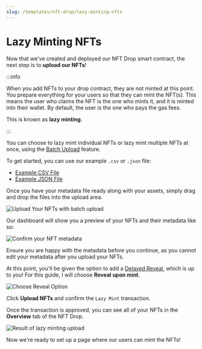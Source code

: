 ```yaml
---
slug: /templates/nft-drop/lazy-minting-nfts
---
```


# Lazy Minting NFTs

Now that we've created and deployed our NFT Drop smart contract, the next step is
to **upload our NFTs**!

:::info

When you add NFTs to your drop contract, they are not minted at this point.
You prepare everything for your users so that they can mint the NFT(s). This means the user who claims the NFT is the one who mints it,
and it is minted into their wallet. By default, the user is the one who pays the gas fees.

This is known as **lazy minting**.

:::

You can choose to lazy mint individual NFTs or lazy mint multiple NFTs at once, using the
[Batch Upload](https://portal.web3sdk.io/pre-built-contracts/nft-drop#lazy-minting-your-nfts) feature.

To get started, you can use our example `.csv` or `.json` file:

- [Example CSV File](https://web3sdk.io/example.csv)
- [Example JSON File](https://nightly.web3sdk.io/example.json)

Once you have your metadata file ready along with your assets, simply drag and drop the files into the upload area.

![Upload Your NFTs with batch upload](../assets/upload-your-nfts.png)

Our dashboard will show you a preview of your NFTs and their metadata like so:

![Confirm your NFT metadata](../assets/nft-preview.png)

Ensure you are happy with the metadata before you continue,
as you cannot edit your metadata after you upload your NFTs.

At this point, you'll be given the option to add a [Delayed Reveal](https://portal.web3sdk.io/guides/nft-drop-with-delayed-reveal),
which is up to you! For this guide, I will choose **Reveal upon mint**.

![Choose Reveal Option](../assets/delayed-reveal-select.png)

Click **Upload NFTs** and confirm the `Lazy Mint` transaction.

Once the transaction is approved, you can see all of your NFTs in the **Overview** tab of the NFT Drop.

![Result of lazy minting upload](../assets/result-lazy-mint.png)

Now we're ready to set up a page where our users can mint the NFTs!
